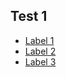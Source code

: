 == Test 1 ==
<span class="bookmark-start" id="_Toc1234"></span>
* [[#_Toc5678|Label 1]]
* [[#_Toc9012|Label 2]]
* [[#_Toc3456|Label 3]]